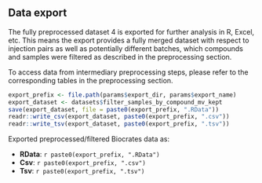 ## Data export

The fully preprocessed dataset 4 is exported for further analysis in R, Excel, etc.
This means the export provides a fully merged dataset with respect to injection pairs
as well as potentially different batches, which compounds and samples were filtered as
described in the preprocessing section.

To access data from intermediary preprocessing steps, please refer to the corresponding
tables in the preprocessing section.

```r
export_prefix <- file.path(params$export_dir, params$export_name)
export_dataset <- datasets$filter_samples_by_compound_mv_kept
save(export_dataset, file = paste0(export_prefix, ".RData"))
readr::write_csv(export_dataset, paste0(export_prefix, ".csv"))
readr::write_tsv(export_dataset, paste0(export_prefix, ".tsv"))
```

Exported preprocessed/filtered Biocrates data as:

* **RData**: `r paste0(export_prefix, ".RData")`
* **Csv**: `r paste0(export_prefix, ".csv")`
* **Tsv**: `r paste0(export_prefix, ".tsv")`
